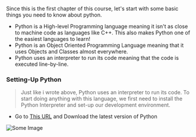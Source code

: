 Since this is the first chapter of this course, let's start with some basic things you need to know about python.
- Python is a High-level Programming language meaning it isn't as close to machine code as languages like C++. This also makes Python one of the easiest languages to learn!
- Python is an Object Oriented Programming Language meaning that it uses Objects and Classes almost everywhere.
- Python uses an interpreter to run its code meaning that the code is executed line-by-line.

### Setting-Up Python
> Just like i wrote above, Python uses an interpreter to run its code. To start doing anything with this language, we first need to install the Python Interpreter and set-up our development environment.

- Go to [This URL](https://www.python.org/downloads/) and Download the latest version of Python

![Some Image](https://static.vecteezy.com/system/resources/thumbnails/024/678/366/small/set-of-banners-abstract-colorful-geometric-background-with-triangle-shape-pattern-and-molecular-free-vector.jpg)